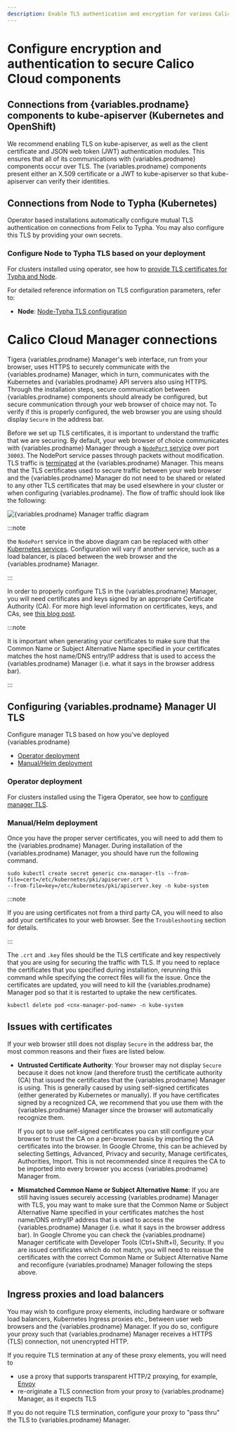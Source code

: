 ```yaml
---
description: Enable TLS authentication and encryption for various Calico Cloud components.
---
```



# Configure encryption and authentication to secure Calico Cloud components

## Connections from {variables.prodname} components to kube-apiserver (Kubernetes and OpenShift)

We recommend enabling TLS on kube-apiserver, as well as the client certificate and JSON web token (JWT)
authentication modules. This ensures that all of its communications with {variables.prodname} components occur
over TLS. The {variables.prodname} components present either an X.509 certificate or a JWT to kube-apiserver
so that kube-apiserver can verify their identities.

## Connections from Node to Typha (Kubernetes)

Operator based installations automatically configure mutual TLS authentication on connections from
Felix to Typha. You may also configure this TLS by providing your own secrets.

### Configure Node to Typha TLS based on your deployment

For clusters installed using operator, see how to [provide TLS certificates for Typha and Node](typha-node-tls.mdx).

For detailed reference information on TLS configuration parameters, refer to:

- **Node**: [Node-Typha TLS configuration](../../reference/component-resources/node/felix/configuration.mdx#felix-typha-tls-configuration)

<!--TODO-XREFS-CC - **Typha**: [Node-Typha TLS configuration](../../reference/component-resources/typha/configuration#felix-typha-tls-configuration)-->

# Calico Cloud Manager connections

Tigera {variables.prodname} Manager's web interface, run from your browser, uses HTTPS to securely communicate
with the {variables.prodname} Manager, which in turn, communicates with the Kubernetes and {variables.prodname} API
servers also using HTTPS. Through the installation steps, secure communication between
{variables.prodname} components should already be configured, but secure communication through your web
browser of choice may not. To verify if this is properly configured, the web browser
you are using should display `Secure` in the address bar.

Before we set up TLS certificates, it is important to understand the traffic
that we are securing. By default, your web browser of choice communicates with
{variables.prodname} Manager through a
[`NodePort` service](https://kubernetes.io/docs/tutorials/services/source-ip/#source-ip-for-services-with-typenodeport)
over port `30003`. The NodePort service passes through packets without modification.
TLS traffic is [terminated](https://en.wikipedia.org/wiki/TLS_termination_proxy)
at the {variables.prodname} Manager. This means that the TLS certificates used to secure traffic
between your web browser and the {variables.prodname} Manager do not need to be shared or related
to any other TLS certificates that may be used elsewhere in your cluster or when
configuring {variables.prodname}. The flow of traffic should look like the following:

![{variables.prodname} Manager traffic diagram](/img/calico-enterprise/cnx-tls-mgr-comms.svg)

:::note

the `NodePort` service in the above diagram can be replaced with other
[Kubernetes services](https://kubernetes.io/docs/concepts/services-networking/service/#publishing-services---service-types).
Configuration will vary if another service, such as a load balancer, is placed between the web
browser and the {variables.prodname} Manager.

:::

In order to properly configure TLS in the {variables.prodname} Manager, you will need
certificates and keys signed by an appropriate Certificate Authority (CA).
For more high level information on certificates, keys, and CAs, see
[this blog post](http://www.steves-internet-guide.com/ssl-certificates-explained/).

:::note

It is important when generating your certificates to make sure
that the Common Name or Subject Alternative Name specified in your certificates
matches the host name/DNS entry/IP address that is used to access the {variables.prodname} Manager
(i.e. what it says in the browser address bar).

:::

## Configuring {variables.prodname} Manager UI TLS

Configure manager TLS based on how you've deployed {variables.prodname}

- [Operator deployment](#operator-deployment)
- [Manual/Helm deployment](#manualhelm-deployment)

### Operator deployment

For clusters installed using the Tigera Operator, see how to [configure manager TLS](manager-tls.mdx).

### Manual/Helm deployment

Once you have the proper server certificates, you will need to add them to the
{variables.prodname} Manager. During installation of the {variables.prodname} Manager, you should have run
the following command.

```
sudo kubectl create secret generic cnx-manager-tls --from-file=cert=/etc/kubernetes/pki/apiserver.crt \
--from-file=key=/etc/kubernetes/pki/apiserver.key -n kube-system
```

:::note

If you are using certificates not from a third party CA,
you will need to also add your certificates to your web browser.
See the `Troubleshooting` section for details.

:::

The `.crt` and `.key` files should be the TLS certificate and key respectively
that you are using for securing the traffic with TLS. If you need to replace the
certificates that you specified during installation, rerunning this command while
specifying the correct files will fix the issue. Once the certificates are updated,
you will need to kill the {variables.prodname} Manager pod so that it is restarted to uptake the new
certificates.

```
kubectl delete pod <cnx-manager-pod-name> -n kube-system
```

## Issues with certificates

If your web browser still does not display `Secure` in the address bar, the most
common reasons and their fixes are listed below.

- **Untrusted Certificate Authority**: Your browser may not display `Secure` because
  it does not know (and therefore trust) the certificate authority (CA) that issued
  the certificates that the {variables.prodname} Manager is using. This is generally caused by using
  self-signed certificates (either generated by Kubernetes or manually). If you have
  certificates signed by a recognized CA, we recommend that you use them with the {variables.prodname}
  Manager since the browser will automatically recognize them.

  If you opt to use self-signed certificates you can still configure your browser to
  trust the CA on a per-browser basis by importing the CA certificates into the browser.
  In Google Chrome, this can be achieved by selecting Settings, Advanced, Privacy and security,
  Manage certificates, Authorities, Import. This is not recommended since it requires the CA
  to be imported into every browser you access {variables.prodname} Manager from.

- **Mismatched Common Name or Subject Alternative Name**: If you are still having issues
  securely accessing {variables.prodname} Manager with TLS, you may want to make sure that the Common Name
  or Subject Alternative Name specified in your certificates matches the host name/DNS
  entry/IP address that is used to access the {variables.prodname} Manager (i.e. what it says in the browser
  address bar). In Google Chrome you can check the {variables.prodname} Manager certificate with Developer Tools
  (Ctrl+Shift+I), Security. If you are issued certificates which do not match,
  you will need to reissue the certificates with the correct Common Name or
  Subject Alternative Name and reconfigure {variables.prodname} Manager following the steps above.

## Ingress proxies and load balancers

You may wish to configure proxy elements, including hardware or software load balancers, Kubernetes Ingress
proxies etc., between user web browsers and the {variables.prodname} Manager. If you do so, configure your proxy
such that {variables.prodname} Manager receives a HTTPS (TLS) connection, not unencrypted HTTP.

If you require TLS termination at any of these proxy elements, you will need to

- use a proxy that supports transparent HTTP/2 proxying, for example, [Envoy](https://www.envoyproxy.io/)
- re-originate a TLS connection from your proxy to {variables.prodname} Manager, as it expects TLS

If you do not require TLS termination, configure your proxy to "pass thru" the TLS to {variables.prodname} Manager.

